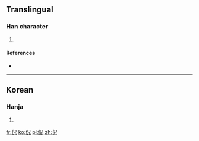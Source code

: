 ==Translingual==

===Han character===
{{Han char|rn=9|rad=人|as=05|sn=7|four=2621<sub>0</sub>|canj=人口竹山 (ORHU)|ids=⿰[[亻]][[兄]]}}

# {{defn|Han|sort=人05}}

====References====
* {{Han ref|kx=0100.021|dkj=|dj=|hdz=|uh=3446|ud=13382|bh=|bd=}}

----

==Korean==

===Hanja===
{{ko-hanja|hangeul=이|rv=i|mr=i|y=i|eumhun=게으르다|ehrv=geeureuda|ehmr=keŭrŭda|ehy=keuluta}}

# {{defn|lang=ko|sort=人05}}

[[fr:㑆]]
[[ko:㑆]]
[[pl:㑆]]
[[zh:㑆]]